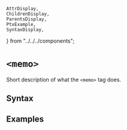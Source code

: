     AttrDisplay,
    ChildrenDisplay,
    ParentsDisplay,
    PtxExample,
    SyntaxDisplay,
} from "../../../components";

# `<memo>`

Short description of what the `<memo>` tag does.

## Syntax

<SyntaxDisplay name="memo" />

## Examples

    
